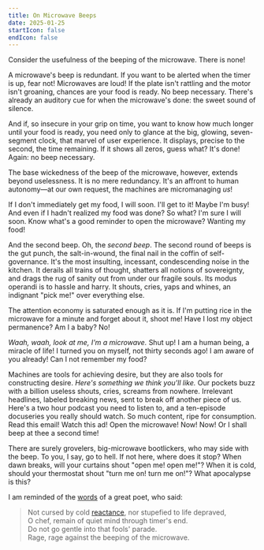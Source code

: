 ```yaml
---
title: On Microwave Beeps
date: 2025-01-25
startIcon: false
endIcon: false
---
```


Consider the usefulness of the beeping of the microwave. There is none!

A microwave's beep is redundant. If you want to be alerted when the timer is up, fear not! Microwaves are loud! If the plate isn't rattling and the motor isn't groaning, chances are your food is ready. No beep necessary. There's already an auditory cue for when the microwave's done: the sweet sound of silence.

And if, so insecure in your grip on time, you want to know how much longer until your food is ready, you need only to glance at the big, glowing, seven-segment clock, that marvel of user experience. It displays, precise to the second, the time remaining. If it shows all zeros, guess what? It's done! Again: no beep necessary.

The base wickedness of the beep of the microwave, however, extends beyond uselessness. It is no mere redundancy. It's an affront to human autonomy—at our own request, the machines are micromanaging *us*!

If I don't immediately get my food, I will soon. I'll get to it! Maybe I'm busy! And even if I hadn't realized my food was done? So what? I'm sure I will soon. Know what's a good reminder to open the microwave? Wanting my food!

And the second beep. Oh, the *second beep*. The second round of beeps is the gut punch, the salt-in-wound, the final nail in the coffin of self-governance. It's the most insulting, incessant, condescending noise in the kitchen. It derails all trains of thought, shatters all notions of sovereignty, and drags the rug of sanity out from under our fragile souls. Its modus operandi is to hassle and harry. It shouts, cries, yaps and whines, an indignant "pick me!" over everything else.

The attention economy is saturated enough as it is. If I'm putting rice in the microwave for a minute and forget about it, shoot me! Have I lost my object permanence? Am I a baby? No!

*Waah, waah, look at me, I'm a microwave.* Shut up! I am a human being, a miracle of life! I turned you on myself, not thirty seconds ago! I am aware of you already! Can I not remember my food?

Machines are tools for achieving desire, but they are also tools for constructing desire. *Here's something we think you'll like.* Our pockets buzz with a billion useless shouts, cries, screams from nowhere. Irrelevant headlines, labeled breaking news, sent to break off another piece of us. Here's a two hour podcast you need to listen to, and a ten-episode docuseries you really should watch. So much content, ripe for consumption. Read this email! Watch this ad! Open the microwave! Now! Now! Or I shall beep at thee a second time!

There are surely grovelers, big-microwave bootlickers, who may side with the beep. To you, I say, go to hell. If not here, where does it stop? When dawn breaks, will your curtains shout "open me! open me!"? When it is cold, should your thermostat shout "turn me on! turn me on!"? What apocalypse is this?

I am reminded of the [words](https://en.wikipedia.org/wiki/Do_not_go_gentle_into_that_good_night) of a great poet, who said:

> Not cursed by cold [reactance](https://en.wikipedia.org/wiki/Reactance_(psychology)), nor stupefied to life depraved,\
> O chef, remain of quiet mind through timer's end.\
> Do not go gentle into that fools' parade.\
> Rage, rage against the beeping of the microwave.